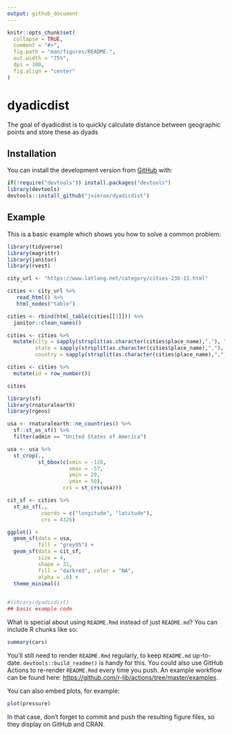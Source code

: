 ```yaml
---
output: github_document
---
```


<!-- README.md is generated from README.Rmd. Please edit that file -->

```r
knitr::opts_chunk$set(
  collapse = TRUE,
  comment = "#>",
  fig.path = "man/figures/README-",
  out.width = "75%",
  dpi = 300,
  fig.align = "center"
)
```

# dyadicdist

<!-- badges: start -->
<!-- badges: end -->

The goal of dyadicdist is to quickly calculate distance between geographic points and store these as dyads

## Installation

You can install the development version from [GitHub](https://github.com/) with:

``` r
if(!require("devtools")) install.packages("devtools")
library(devtools)
devtools::install_github("jvieroe/dyadicdist")
```
## Example

This is a basic example which shows you how to solve a common problem:

```r
library(tidyverse)
library(magrittr)
library(janitor)
library(rvest)

city_url <- "https://www.latlong.net/category/cities-236-15.html"

cities <- city_url %>%
   read_html() %>%
   html_nodes("table")

cities <- rbind(html_table(cities[[1]])) %>% 
  janitor::clean_names()

cities <- cities %>% 
  mutate(city = sapply(strsplit(as.character(cities$place_name),","), "[", 1),
         state = sapply(strsplit(as.character(cities$place_name),","), "[", 2),
         country = sapply(strsplit(as.character(cities$place_name),","), "[", 3))

cities <- cities %>% 
  mutate(id = row_number())

cities

```

```r
library(sf)
library(rnaturalearth)
library(rgeos)

usa <- rnaturalearth::ne_countries() %>% 
  sf::st_as_sf() %>% 
  filter(admin == "United States of America")

usa <- usa %>% 
  st_crop(.,
          st_bbox(c(xmin = -128,
                    xmax = -57,
                    ymin = 20,
                    ymax = 50),
                  crs = st_crs(usa)))

cit_sf <- cities %>% 
  st_as_sf(.,
           coords = c("longitude", "latitude"),
           crs = 4326)

ggplot() +
  geom_sf(data = usa,
          fill = "grey95") +
  geom_sf(data = cit_sf,
          size = 4,
          shape = 21,
          fill = "darkred", color = "NA",
          alpha = .6) +
  theme_minimal()
  

```


```r
#library(dyadicdist)
## basic example code
```

What is special about using `README.Rmd` instead of just `README.md`? You can include R chunks like so:

```r
summary(cars)
```

You'll still need to render `README.Rmd` regularly, to keep `README.md` up-to-date. `devtools::build_readme()` is handy for this. You could also use GitHub Actions to re-render `README.Rmd` every time you push. An example workflow can be found here: <https://github.com/r-lib/actions/tree/master/examples>.

You can also embed plots, for example:

```r
plot(pressure)
```

In that case, don't forget to commit and push the resulting figure files, so they display on GitHub and CRAN.
